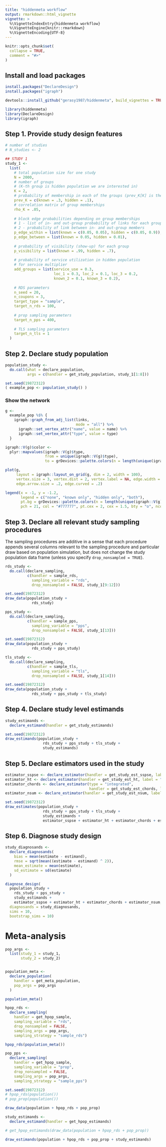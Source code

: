 ```yaml
---
title: "hiddenmeta workflow"
output: rmarkdown::html_vignette
vignette: >
  %\VignetteIndexEntry{hiddenmeta workflow}
  %\VignetteEngine{knitr::rmarkdown}
  %\VignetteEncoding{UTF-8}
---
```


```r
knitr::opts_chunk$set(
  collapse = TRUE,
  comment = "#>"
)

```


## Install and load packages

```r

install.packages("DeclareDesign")
install.packages("igraph")

devtools::install_github("gerasy1987/hiddenmeta", build_vignettes = TRUE)

```

```r

library(hiddenmeta)
library(DeclareDesign)
library(igraph)

```

## Step 1. Provide study design features

```r

# number of studies
# N_studies <- 2

## STUDY 1
study_1 <- 
  list(
    # total population size for one study
    N = 2000,
    # number of groups
    # (K-th group is hidden population we are interested in)
    K = 2,
    # probability of membership in each of the groups (prev_K[K] is the true prevalence)
    prev_K = c(known = .3, hidden = .1),
    # correlation matrix of group memberships
    rho_K = .05,
    
    # block edge probabilities depending on group memberships
    # 1 - list of in- and out-group probability of links for each group
    # 2 - probability of link between in- and out-group members
    p_edge_within = list(known = c(0.05, 0.05), hidden = c(0.05, 0.9)),
    p_edge_between = list(known = 0.05, hidden = 0.01),
    
    # probability of visibility (show-up) for each group
    p_visibility = list(known = .99, hidden = .7),
    
    # probability of service utilization in hidden population
    # for service multiplier
    add_groups = list(service_use = 0.3, 
                      loc_1 = 0.3, loc_2 = 0.1, loc_3 = 0.2, 
                      known_2 = 0.1, known_3 = 0.2),
    
    # RDS parameters
    n_seed = 20,
    n_coupons = 3,
    target_type = "sample",
    target_n_rds = 100,
    
    # prop sampling parameters
    target_n_pps = 400,
    
    # TLS sampling parameters
    target_n_tls = 1
  )

```

## Step 2. Declare study population



```r

population_study <-
  do.call(what = declare_population,
          args = c(handler = get_study_population, study_1[1:8]))

set.seed(19872312)
( example_pop <- population_study() )

```

### Show the network

```r

g <-
  example_pop %$% {
    igraph::graph_from_adj_list(links,
                                mode = "all") %>%
      igraph::set_vertex_attr("name", value = name) %>%
      igraph::set_vertex_attr("type", value = type)
  }

igraph::V(g)$color <-
  plyr::mapvalues(igraph::V(g)$type,
                  from = unique(igraph::V(g)$type),
                  to = grDevices::palette.colors(n = length(unique(igraph::V(g)$type)), palette = "Set 3"))

plot(g,
     layout = igraph::layout_on_grid(g, dim = 2, width = 100),
     vertex.size = 3, vertex.dist = 2, vertex.label = NA, edge.width = 1,
     edge.arrow.size = .2, edge.curved = .2)

legend(x = -1, y = -1.2,
       legend = c("none", "known only", "hidden only", "both"),
       pt.bg = grDevices::palette.colors(n = length(unique(igraph::V(g)$type)), palette = "Set 3"),
       pch = 21, col = "#777777", pt.cex = 2, cex = 1.5, bty = "o", ncol = 2)

```

## Step 3. Declare all relevant study sampling procedures

The sampling procedures are additive in a sense that each procedure appends several columns relevant to the sampling procedure and particular draw based on population simulation, but does not change the study population data frame (unless you specify `drop_nonsampled = TRUE`).

```r
rds_study <- 
  do.call(declare_sampling,
          c(handler = sample_rds, 
            sampling_variable = "rds",
            drop_nonsampled = FALSE, study_1[9:12]))

set.seed(19872312)
draw_data(population_study + 
            rds_study)
```

```r
pps_study <- 
  do.call(declare_sampling,
          c(handler = sample_pps, 
            sampling_variable = "pps",
            drop_nonsampled = FALSE, study_1[13]))

set.seed(19872312)
draw_data(population_study + 
            rds_study + pps_study)
```

```r
tls_study <- 
  do.call(declare_sampling,
          c(handler = sample_tls, 
            sampling_variable = "tls",
            drop_nonsampled = FALSE, study_1[14]))

set.seed(19872312)
draw_data(population_study + 
            rds_study + pps_study + tls_study)
```


## Step 4. Declare study level estimands

```r
study_estimands <- 
  declare_estimand(handler = get_study_estimands)

set.seed(19872312)
draw_estimands(population_study + 
                 rds_study + pps_study + tls_study + 
                 study_estimands)
```


## Step 5. Declare estimators used in the study

```r
estimator_sspse <- declare_estimator(handler = get_study_est_sspse, label = "sspse")
estimator_ht <- declare_estimator(handler = get_study_est_ht, label = "ht")
estimator_chords <- declare_estimator(type = "integrated",
                                      handler = get_study_est_chords, label = "chords")
estimator_nsum <- declare_estimator(handler = get_study_est_nsum, label = "nsum")

set.seed(19872312)
draw_estimates(population_study +
                 rds_study + pps_study + tls_study +
                 study_estimands +
                 estimator_sspse + estimator_ht + estimator_chords + estimator_nsum)
```


## Step 6. Diagnose study design

```r
study_diagnosands <- 
  declare_diagnosands(
    bias = mean(estimate - estimand),
    rmse = sqrt(mean((estimate - estimand) ^ 2)),
    mean_estimate = mean(estimate),
    sd_estimate = sd(estimate)
  )

diagnose_design(
  population_study + 
    rds_study + pps_study + 
    study_estimands + 
    estimator_sspse + estimator_ht + estimator_chords + estimator_nsum, 
  diagnosands = study_diagnosands,
  sims = 10,
  bootstrap_sims = 10)
```

# Meta-analysis

```r

pop_args <- 
  list(study_1 = study_1,
       study_2 = study_2)


population_meta <- 
  declare_population(
    handler = get_meta_population, 
    pop_args = pop_args
  )

population_meta()

hpop_rds <- 
  declare_sampling(
    handler = get_hpop_sample, 
    sampling_variable = "rds",
    drop_nonsampled = FALSE,
    sampling_args = pop_args,
    sampling_strategy = "sample_rds") 

hpop_rds(population_meta())

pop_pps <- 
  declare_sampling(
    handler = get_hpop_sample, 
    sampling_variable = "prop",
    drop_nonsampled = FALSE,
    sampling_args = pop_args,
    sampling_strategy = "sample_pps") 

set.seed(19872312)
# hpop_rds(population())
# pop_prop(population())

draw_data(population + hpop_rds + pop_prop)

study_estimands <- 
  declare_estimand(handler = get_hpop_estimands)

# get_hpop_estimands(draw_data(population + hpop_rds + pop_prop))

draw_estimands(population + hpop_rds + pop_prop + study_estimands)


```
